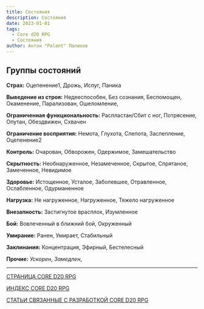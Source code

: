 ```yaml
---
title: Состояния
description: Состояния
date: 2023-01-01
tags:
  - Core d20 RPG
  - Состояния
author: Антон "Palant" Палихов
---
```


## <a name="_toc127016694"></a><a name="_toc158186372"></a>Группы состояний 

**Страх:** Оцепенение1, Дрожь, Испуг, Паника

**Выведение из строя:** Недееспособен, Без сознания, Беспомощен, Окаменение, Парализован, Ошеломление,

**Ограниченная функциональность:** Распластан/Сбит с ног, Потрясение, Опутан, Обездвижен, Схвачен

**Ограничение восприятия:** Немота, Глухота, Слепота, Заслепление, Оцепенение2

**Контроль:** Очарован, Обворожен, Одержимое, Замешательство

**Скрытность:** Необнаруженное, Незамеченное, Скрытое, Спрятаное, Замеченное, Невидимое

**Здоровье:** Истощенное, Усталое, Заболевшее, Отравленное, Ослабленное, Одурманенное 

**Нагрузка:** Не нагруженное, Нагруженное, Тяжело нагруженное

**Внезапность:** Застигнутое врасплох, Изумленное

**Бой:** Вовлеченный в ближний бой, Окруженный

**Умирание:** Ранен, Умирает, Стабильный

**Заклинания:** Концентрация, Эфирный, Бестелесный

**Прочие:** *Ускорен*, *Замедлен*,



---

[СТРАНИЦА CORE D20 RPG](https://cyborgsandmages.com/cored20rpg/)

[ИНДЕКС CORE D20 RPG](https://cyborgsandmages.com/cored20rpg/1)

[СТАТЬИ СВЯЗАННЫЕ С РАЗРАБОТКОЙ CORE D20 RPG](https://cyborgsandmages.com/core-d20/1)
